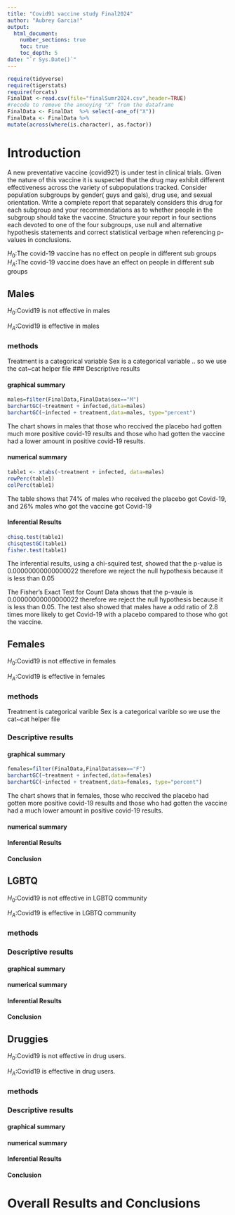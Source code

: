 ```yaml
---
title: "Covid91 vaccine study Final2024"
author: "Aubrey Garcia!"
output: 
  html_document:
    number_sections: true
    toc: true
    toc_depth: 5
date: "`r Sys.Date()`" 
---
```


```r
require(tidyverse)
require(tigerstats)
require(forcats)
FinalDat <-read.csv(file="finalSumr2024.csv",header=TRUE)
#recode to remove the annoying "X" from the dataframe
FinalData <- FinalDat  %>% select(-one_of("X"))
FinalData <- FinalData %>%
mutate(across(where(is.character), as.factor))
```

# Introduction

A new  preventative vaccine (covid921) is under test in clinical trials. Given the nature of this vaccine it is suspected that the drug may exhibit different effectiveness across the variety of subpopulations tracked. Consider population subgroups by gender( guys and gals), drug use, and sexual orientation. Write a complete report that separately considers this drug for each subgroup and your recommendations as to whether people in the subgroup should take the vaccine. Structure your report in four sections each devoted to one of the four subgroups, use null and alternative hypothesis statements and correct statistical verbage when referencing p-values in conclusions.

$H_0$:The covid-19 vaccine has no effect on people in different sub groups
$H_A$:The covid-19 vaccine does have an effect on people in different sub groups

## Males

$H_0$:Covid19 is not effective in males

$H_A$:Covid19 is effective in males

### methods
Treatment is a categorical variable
Sex is a categorical variable ..
so we use the cat~cat helper file
### Descriptive results

#### graphical summary
```r
males=filter(FinalData,FinalData$sex=="M")
barchartGC(~treatment + infected,data=males)
barchartGC(~infected + treatment,data=males, type="percent")
```
The chart shows in males that those who reccived the placebo had gotten much more positive covid-19 results and those who had gotten the vaccine had a lower amount in positive covid-19 results.



#### numerical summary

```r
table1 <- xtabs(~treatment + infected, data=males)
rowPerc(table1)
colPerc(table1)
```

The table shows that 74% of males who received the placebo got Covid-19, and 26% males who got the vaccine got Covid-19

#### Inferential Results

```r
chisq.test(table1)
chisqtestGC(table1)
fisher.test(table1)
```

The inferential results, using a chi-squired test, showed that the p-value is 0.00000000000000022  therefore we reject the null hypothesis because it is less than 0.05 

The Fisher's Exact Test for Count Data shows that the p-vaule is 0.00000000000000022  therefore we reject the null hypothesis because it is less than 0.05. The test also showed that  males have a odd ratio of 2.8 times more likely to get Covid-19 with a placebo compared to those who got the vaccine.  

## Females

$H_0$:Covid19 is not effective in females

$H_A$:Covid19 is effective in females

### methods

Treatment is categorical varible
Sex is a categorical varible
so we use the cat~cat helper file

### Descriptive results

#### graphical summary

```r
females=filter(FinalData,FinalData$sex=="F")
barchartGC(~treatment + infected,data=females)
barchartGC(~infected + treatment,data=females, type="percent")
```

The chart shows that in females, those who reccived the placebo had gotten more positive covid-19 results and those who had gotten the vaccine had a much lower amount in positive covid-19 results.


#### numerical summary

#### Inferential Results

#### Conclusion


## LGBTQ

$H_0$:Covid19 is not effective in LGBTQ community

$H_A$:Covid19 is effective in LGBTQ community

### methods

### Descriptive results

#### graphical summary

#### numerical summary

#### Inferential Results

#### Conclusion


## Druggies

$H_0$:Covid19 is not effective in drug users.

$H_A$:Covid19 is effective in drug users.

### methods

### Descriptive results

#### graphical summary

#### numerical summary

#### Inferential Results

#### Conclusion


# Overall Results and Conclusions